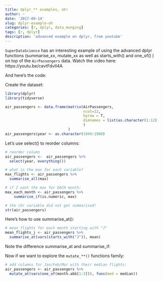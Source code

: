```yaml
---
title: dplyr_** examples, oh!
author: ~
date: '2017-09-14'
slug: dplyr-example-oh
categories: [r, dplyr, data_munging]
tags: [r, dplyr]
description: 'advanced example on dplyr, from youtube'
---
```


`SuperDataScience` has an interesting example of using the advanced dplyr functions (summarise_xx, mutate_xx as well as starts_with() and one_of() ) on top of the `AirPassengers` data. 
Watch the video here: https://youtu.be/cavtFdvII4A

And here's the code:

Create the dataset:
```r
library(dplyr)
library(tidyverse)

air_passengers <- data.frame(matrix(AirPassengers,
                                    ncol=12,
                                    byrow = T,
                                    dimnames = list(as.character(1:12), month.abb)
                                    )
                             )
air_passengers$year <- as.character(1949:1960)
```

Let's use select() to reorder columns:
```r

# reorder column
air_passengers <-  air_passengers %>% 
  select(year, everything())

# what is the max for each variable?
max_flights <- air_passengers %>% 
  summarise_all(max)

# if I want the max for EACH month:
max_each_month <- air_passengers %>% 
    summarise_if(is.numeric, max)

# the chr variable did not get summarised!
str(air_passengers)
```

Here's how to use summarise_at():
```r
# mean flights for each month starting with "J"
mean_flights_j <- air_passengers %>% 
  summarise_at(vars(starts_with("J")), mean)
```

Note the difference summarise_at and summarise_if:  


Now if we want to explore the `mutate_**()` functions family:
```r
# add columns for Jan/Feb/Mar with their median flights:
air_passengers <- air_passengers %>% 
  mutate_at(vars(one_of(month.abb[1:3])), funs(med = median))
```
